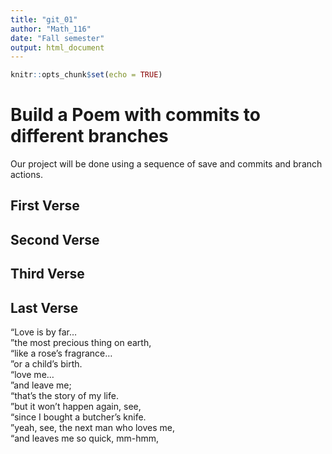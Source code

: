 ---
title: "git_01"
author: "Math_116"
date: "Fall semester"
output: html_document
---

```{r setup, include=FALSE}
knitr::opts_chunk$set(echo = TRUE)
```
# Build a Poem with commits to different branches
Our project will be done using a sequence of save and commits and branch actions.
<!-- Do not modify or change any text in "!--" bracketed areas such as this --- these are instructions to
you, if you change any of this the git program will notice it and compromise your git merging strategy !-->

## First Verse 
<!--Put the first five lines of a poem by Lewis Carrol in this section!-->

## Second Verse
<!--Put the first five lines of a poem by Robert Frost here!-->

## Third Verse
<!--Put the first two verses of The Walrus and the Carpenter here!-->

## Last Verse
"Love is by far...  
"the most precious thing on earth,  
"like a rose's fragrance...  
"or a child's birth.  
"love me...  
"and leave me;  
"that's the story of my life.  
"but it won't happen again, see,  
"since I bought a butcher's knife.  
"yeah, see, the next man who loves me,  
"and leaves me so quick, mm-hmm,  
